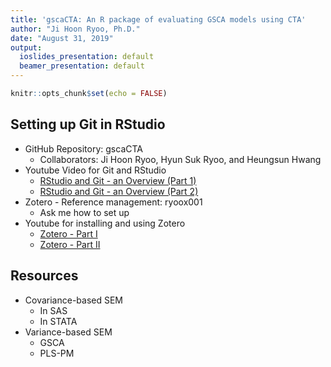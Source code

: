 ```yaml
---
title: 'gscaCTA: An R package of evaluating GSCA models using CTA'
author: "Ji Hoon Ryoo, Ph.D."
date: "August 31, 2019"
output:
  ioslides_presentation: default
  beamer_presentation: default
---
```


```r
knitr::opts_chunk$set(echo = FALSE)
```

## Setting up Git in RStudio

* GitHub Repository: gscaCTA
    + Collaborators: Ji Hoon Ryoo, Hyun Suk Ryoo, and Heungsun Hwang
* Youtube Video for Git and RStudio
    + [RStudio and Git - an Overview (Part 1)](https://www.youtube.com/watch?v=KjLycV1IWqc)
    + [RStudio and Git - an Overview (Part 2)](https://www.youtube.com/watch?v=qcjpHFwCugE)

* Zotero - Reference management: ryoox001
    + Ask me how to set up
* Youtube for installing and using Zotero
    + [Zotero - Part I](https://www.youtube.com/watch?v=3yWoLSJMrlw)
    + [Zotero - Part II](https://www.youtube.com/watch?v=yPtU9fWY3nU)    

## Resources

- Covariance-based SEM
    + In SAS
    + In STATA
- Variance-based SEM
    + GSCA
    + PLS-PM


